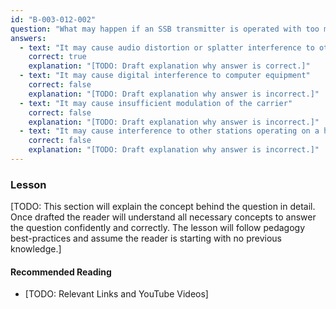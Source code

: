 ```yaml
---
id: "B-003-012-002"
question: "What may happen if an SSB transmitter is operated with too much speech processing?"
answers:
  - text: "It may cause audio distortion or splatter interference to other stations operating near its frequency"
    correct: true
    explanation: "[TODO: Draft explanation why answer is correct.]"
  - text: "It may cause digital interference to computer equipment"
    correct: false
    explanation: "[TODO: Draft explanation why answer is incorrect.]"
  - text: "It may cause insufficient modulation of the carrier"
    correct: false
    explanation: "[TODO: Draft explanation why answer is incorrect.]"
  - text: "It may cause interference to other stations operating on a higher frequency band"
    correct: false
    explanation: "[TODO: Draft explanation why answer is incorrect.]"
---
```


### Lesson

[TODO: This section will explain the concept behind the question in detail. Once drafted the reader will understand all necessary concepts to answer the question confidently and correctly. The lesson will follow pedagogy best-practices and assume the reader is starting with no previous knowledge.]

#### Recommended Reading

- [TODO: Relevant Links and YouTube Videos]

